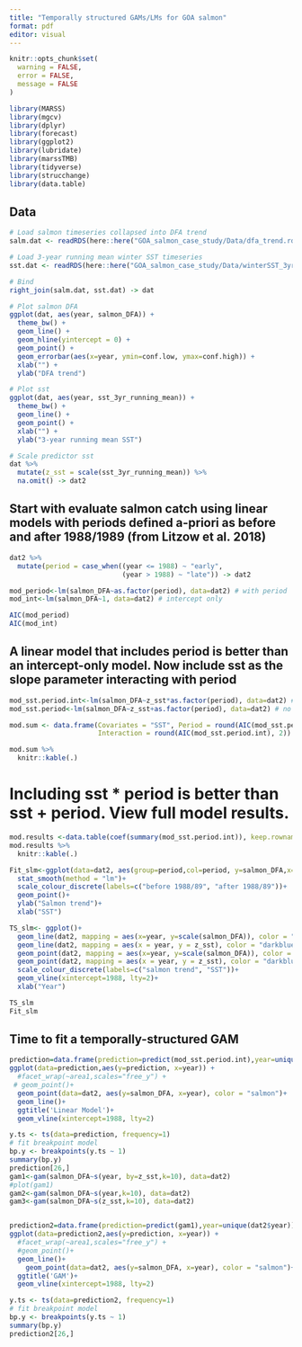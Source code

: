 ```yaml
---
title: "Temporally structured GAMs/LMs for GOA salmon"
format: pdf
editor: visual
---
```


```r

knitr::opts_chunk$set(
  warning = FALSE,  
  error = FALSE,    
  message = FALSE
)

library(MARSS)
library(mgcv)
library(dplyr)
library(forecast)
library(ggplot2)
library(lubridate)
library(marssTMB)
library(tidyverse)
library(strucchange)
library(data.table)
```

## Data

```r
# Load salmon timeseries collapsed into DFA trend
salm.dat <- readRDS(here::here("GOA_salmon_case_study/Data/dfa_trend.rds")) 

# Load 3-year running mean winter SST timeseries
sst.dat <- readRDS(here::here("GOA_salmon_case_study/Data/winterSST_3yr_running_mean.rds")) 

# Bind
right_join(salm.dat, sst.dat) -> dat

# Plot salmon DFA
ggplot(dat, aes(year, salmon_DFA)) +
  theme_bw() +
  geom_line() +
  geom_hline(yintercept = 0) +
  geom_point() +
  geom_errorbar(aes(x=year, ymin=conf.low, ymax=conf.high)) +
  xlab("") +
  ylab("DFA trend")

# Plot sst
ggplot(dat, aes(year, sst_3yr_running_mean)) +
  theme_bw() +
  geom_line() +
  geom_point() +
  xlab("") +
  ylab("3-year running mean SST")

# Scale predictor sst
dat %>%
  mutate(z_sst = scale(sst_3yr_running_mean)) %>%
  na.omit() -> dat2
```

## Start with evaluate salmon catch using linear models with periods defined a-priori as before and after 1988/1989 (from Litzow et al. 2018)

```r
dat2 %>%
  mutate(period = case_when((year <= 1988) ~ "early",
                            (year > 1988) ~ "late")) -> dat2

mod_period<-lm(salmon_DFA~as.factor(period), data=dat2) # with period
mod_int<-lm(salmon_DFA~1, data=dat2) # intercept only

AIC(mod_period) 
AIC(mod_int)
```
## A linear model that includes period is better than an intercept-only model. Now include sst as the slope parameter interacting with period

```r
mod_sst.period.int<-lm(salmon_DFA~z_sst*as.factor(period), data=dat2) # with interaction
mod_sst.period<-lm(salmon_DFA~z_sst+as.factor(period), data=dat2) # no interaction

mod.sum <- data.frame(Covariates = "SST", Period = round(AIC(mod_sst.period), 2),
                      Interaction = round(AIC(mod_sst.period.int), 2))

mod.sum %>%
  knitr::kable(.)

```
# Including sst * period is better than sst + period. View full model results.

```r
mod.results <-data.table(coef(summary(mod_sst.period.int)), keep.rownames = 'term')
mod.results %>%
  knitr::kable(.)

Fit_slm<-ggplot(data=dat2, aes(group=period,col=period, y=salmon_DFA,x=z_sst)) +
  stat_smooth(method = "lm")+
  scale_colour_discrete(labels=c("before 1988/89", "after 1988/89"))+
  geom_point()+
  ylab("Salmon trend")+
  xlab("SST")

TS_slm<- ggplot()+
  geom_line(dat2, mapping = aes(x=year, y=scale(salmon_DFA)), color = "salmon", size = 1) +
  geom_line(dat2, mapping = aes(x = year, y = z_sst), color = "darkblue", size = 1)+
  geom_point(dat2, mapping = aes(x=year, y=scale(salmon_DFA)), color = "salmon") +
  geom_point(dat2, mapping = aes(x = year, y = z_sst), color = "darkblue")+
  scale_colour_discrete(labels=c("salmon trend", "SST"))+
  geom_vline(xintercept=1988, lty=2)+
  xlab("Year")

TS_slm
Fit_slm
```
## Time to fit a temporally-structured GAM

```r
prediction=data.frame(prediction=predict(mod_sst.period.int),year=unique(dat2$year))
ggplot(data=prediction,aes(y=prediction, x=year)) +
  #facet_wrap(~area1,scales="free_y") +
 # geom_point()+
  geom_point(data=dat2, aes(y=salmon_DFA, x=year), color = "salmon")+
  geom_line()+
  ggtitle('Linear Model')+
  geom_vline(xintercept=1988, lty=2)

y.ts <- ts(data=prediction, frequency=1)
# fit breakpoint model
bp.y <- breakpoints(y.ts ~ 1)
summary(bp.y) 
prediction[26,]
gam1<-gam(salmon_DFA~s(year, by=z_sst,k=10), data=dat2)
#plot(gam1)
gam2<-gam(salmon_DFA~s(year,k=10), data=dat2)
gam3<-gam(salmon_DFA~s(z_sst,k=10), data=dat2)


prediction2=data.frame(prediction=predict(gam1),year=unique(dat2$year))
ggplot(data=prediction2,aes(y=prediction, x=year)) +
  #facet_wrap(~area1,scales="free_y") +
  #geom_point()+
  geom_line()+
    geom_point(data=dat2, aes(y=salmon_DFA, x=year), color = "salmon")+
  ggtitle('GAM')+
  geom_vline(xintercept=1988, lty=2)

y.ts <- ts(data=prediction2, frequency=1)
# fit breakpoint model
bp.y <- breakpoints(y.ts ~ 1)
summary(bp.y) 
prediction2[26,]
```



